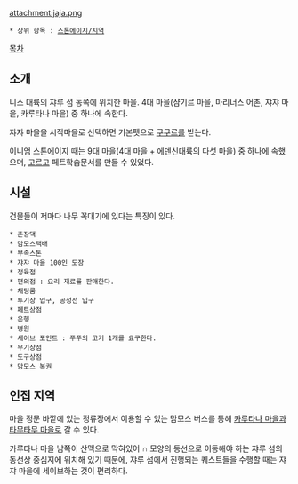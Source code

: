 attachment:jaja.png

 * 상위 항목 : [[스톤에이지/지역]]

[[목차]]
== 소개 ==
니스 대륙의 쟈루 섬 동쪽에 위치한 마을. 4대 마을(샴기르 마을, 마리너스 어촌, 쟈쟈 마을, 카루타나 마을) 중 하나에 속한다.

쟈쟈 마을을 시작마을로 선택하면 기본펫으로 [[쿠쿠르]]를 받는다.

이니엄 스톤에이지 때는 9대 마을(4대 마을 + 에덴신대륙의 다섯 마을) 중 하나에 속했으며, [[고르고]] 페트학습문서를 만들 수 있었다.
== 시설 ==
건물들이 저마다 나무 꼭대기에 있다는 특징이 있다.

 * 촌장댁
 * 맘모스택배
 * 부족스톤
 * 쟈쟈 마을 100인 도장
 * 정육점
 * 편의점 : 요리 재료를 판매한다.
 * 채팅룸
 * 투기장 입구, 공성전 입구
 * 페트상점
 * 은행
 * 병원
 * 세이브 포인트 : 푸푸의 고기 1개를 요구한다.
 * 무기상점
 * 도구상점
 * 맘모스 복권

== 인접 지역 ==
마을 정문 바깥에 있는 정류장에서 이용할 수 있는 맘모스 버스를 통해 [[카루타나 마을]]과 [[타무타무 마을]]로 갈 수 있다.

카루타나 마을 남쪽이 산맥으로 막혀있어 ∩ 모양의 동선으로 이동해야 하는 쟈루 섬의 동선상 중심지에 위치해 있기 때문에, 쟈루 섬에서 진행되는 퀘스트들을 수행할 때는 쟈쟈 마을에 세이브하는 것이 편리하다.
